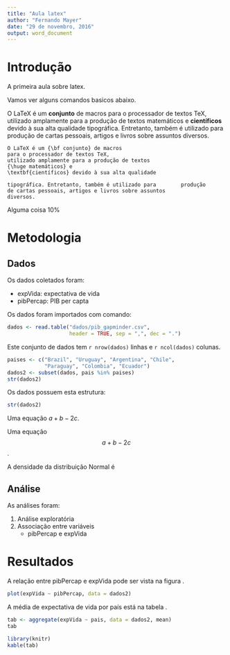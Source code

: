 ```yaml
---
title: "Aula latex"
author: "Fernando Mayer"
date: "29 de novembro, 2016"
output: word_document
---
```


# Introdução

A primeira aula sobre latex.

Vamos ver alguns comandos basicos abaixo.

O LaTeX é um **conjunto** de macros para o processador de textos TeX, utilizado amplamente para a produção de textos
matemáticos e **científicos** devido à sua alta qualidade
tipográfica. Entretanto, também é utilizado para        produção
de cartas pessoais, artigos e livros sobre assuntos
diversos.

```
O LaTeX é um {\bf conjunto} de macros
para o processador de textos TeX,
utilizado amplamente para a produção de textos
{\huge matemáticos} e
\textbf{científicos} devido à sua alta qualidade

tipográfica. Entretanto, também é utilizado para        produção
de cartas pessoais, artigos e livros sobre assuntos
diversos.
```

<!-- % Alguma coisa 10% -->
Alguma coisa 10\%

# Metodologia

## Dados

Os dados coletados foram:

- expVida: expectativa de vida
- pibPercap: PIB per capta

Os dados foram importados com  comando:

```r
dados <- read.table("dados/pib_gapminder.csv",
                    header = TRUE, sep = ",", dec = ".")
```

Este conjunto de dados tem `r nrow(dados)` linhas e `r ncol(dados)` colunas.

```r
paises <- c("Brazil", "Uruguay", "Argentina", "Chile",
            "Paraguay", "Colombia", "Ecuador")
dados2 <- subset(dados, pais %in% paises)
str(dados2)
```

Os dados possuem esta estrutura:

```r
str(dados2)
```

Uma equação $a+b-2c$.

Uma equação $$a+b-2c$$.

A densidade da distribuição Normal é

\begin{equation} \label{eq:normal}
f(x) = \frac{1}{\sqrt{2\pi}\sigma}
  \exp{\left[ -\frac{1}{2}
  \left( \frac{x - \mu}{\sigma} \right)^2 \right] }
\end{equation}

## Análise

As análises foram:

1. Análise exploratória
2. Associação entre variáveis
    - pibPercap e expVida

# Resultados

A relação entre pibPercap e expVida pode ser vista na figura \ref{fig:xyplot}.

```r
plot(expVida ~ pibPercap, data = dados2)
```

A média de expectativa de vida por país está na tabela \ref{tab:medias}.

```r
tab <- aggregate(expVida ~ pais, data = dados2, mean)
tab
```

```r
library(knitr)
kable(tab)
```
